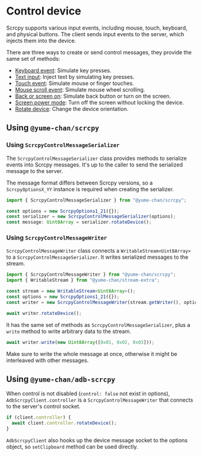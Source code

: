 # Control device

Scrcpy supports various input events, including mouse, touch, keyboard, and physical buttons. The client sends input events to the server, which injects them into the device.

There are three ways to create or send control messages, they provide the same set of methods:

- [Keyboard event](./keyboard.mdx): Simulate key presses.
- [Text input](./text.mdx): Inject text by simulating key presses.
- [Touch event](./touch.mdx): Simulate mouse or finger touches.
- [Mouse scroll event](./scroll.mdx): Simulate mouse wheel scrolling.
- [Back or screen on](./back-or-screen-on.mdx): Simulate back button or turn on the screen.
- [Screen power mode](./screen-power.mdx): Turn off the screen without locking the device.
- [Rotate device](./rotate.mdx): Change the device orientation.

## Using `@yume-chan/scrcpy`

### Using `ScrcpyControlMessageSerializer`

The `ScrcpyControlMessageSerializer` class provides methods to serialize events into Scrcpy messages. It's up to the caller to send the serialized message to the server.

The message format differs between Scrcpy versions, so a `ScrcpyOptionsX_YY` instance is required when creating the serializer.

```ts transpile
import { ScrcpyControlMessageSerializer } from "@yume-chan/scrcpy";

const options = new ScrcpyOptions1_21({});
const serializer = new ScrcpyControlMessageSerializer(options);
const message: Uint8Array = serializer.rotateDevice();
```

### Using `ScrcpyControlMessageWriter`

`ScrcpyControlMessageWriter` class connects a `WritableStream<Uint8Array>` to a `ScrcpyControlMessageSerializer`. It writes serialized messages to the stream.

```ts transpile
import { ScrcpyControlMessageWriter } from "@yume-chan/scrcpy";
import { WritableStream } from "@yume-chan/stream-extra";

const stream = new WritableStream<Uint8Array>();
const options = new ScrcpyOptions1_21({});
const writer = new ScrcpyControlMessageWriter(stream.getWriter(), options);

await writer.rotateDevice();
```

It has the same set of methods as `ScrcpyControlMessageSerializer`, plus a `write` method to write arbitrary data to the stream.

```ts transpile
await writer.write(new Uint8Array([0x01, 0x02, 0x03]));
```

Make sure to write the whole message at once, otherwise it might be interleaved with other messages.

## Using `@yume-chan/adb-scrcpy`

When control is not disabled (`control: false` not exist in options), `AdbScrcpyClient.controller` is a `ScrcpyControlMessageWriter` that connects to the server's control socket.

```ts transpile
if (client.controller) {
  await client.controller.rotateDevice();
}
```

`AdbScrcpyClient` also hooks up the device message socket to the options object, so `setClipboard` method can be used directly.

